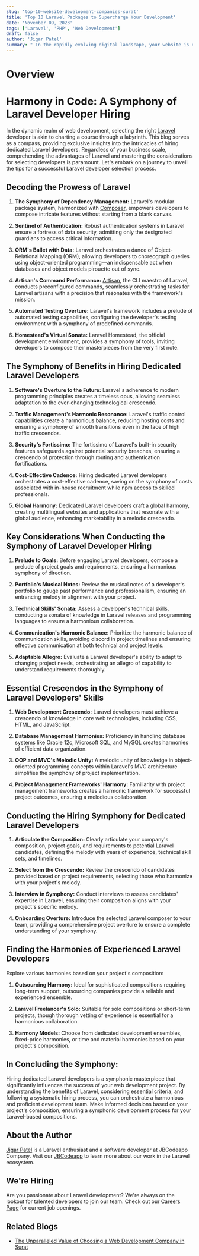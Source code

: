 ```yaml
---
slug: 'top-10-website-development-companies-surat'
title: 'Top 10 Laravel Packages to Supercharge Your Development'
date: 'November 09, 2023'
tags: ['Laravel', 'PHP', 'Web Development']
draft: false
author: 'Jigar Patel'
summary: " In the rapidly evolving digital landscape, your website is often your business's first impression. Surat, a city known for its textile industry, has also witnessed the growth of a thriving tech sector."
---
```


# Overview

<TOCInline
  toc={props.toc}
  exclude="Overview"
  toHeading={2}
  defaultimage="top-10-laravel-packages-supercharge-development"
/>

# Harmony in Code: A Symphony of Laravel Developer Hiring

In the dynamic realm of web development, selecting the right [Laravel](https://laravel.com/) developer is akin to charting a course through a labyrinth. This blog serves as a compass, providing exclusive insights into the intricacies of hiring dedicated Laravel developers. Regardless of your business scale, comprehending the advantages of Laravel and mastering the considerations for selecting developers is paramount. Let's embark on a journey to unveil the tips for a successful Laravel developer selection process.

## Decoding the Prowess of Laravel

1. **The Symphony of Dependency Management:**
   Laravel's modular package system, harmonized with [Composer](https://getcomposer.org/), empowers developers to compose intricate features without starting from a blank canvas.

2. **Sentinel of Authentication:**
   Robust authentication systems in Laravel ensure a fortress of data security, admitting only the designated guardians to access critical information.

3. **ORM's Ballet with Data:**
   Laravel orchestrates a dance of Object-Relational Mapping (ORM), allowing developers to choreograph queries using object-oriented programming—an indispensable act when databases and object models pirouette out of sync.

4. **Artisan's Command Performance:**
   [Artisan](https://laravel.com/docs/10.x/artisan), the CLI maestro of Laravel, conducts preconfigured commands, seamlessly orchestrating tasks for Laravel artisans with a precision that resonates with the framework's mission.

5. **Automated Testing Overture:**
   Laravel's framework includes a prelude of automated testing capabilities, configuring the developer's testing environment with a symphony of predefined commands.

6. **Homestead's Virtual Sonata:**
   Laravel Homestead, the official development environment, provides a symphony of tools, inviting developers to compose their masterpieces from the very first note.

## The Symphony of Benefits in Hiring Dedicated Laravel Developers

1. **Software's Overture to the Future:**
   Laravel's adherence to modern programming principles creates a timeless opus, allowing seamless adaptation to the ever-changing technological crescendo.

2. **Traffic Management's Harmonic Resonance:**
   Laravel's traffic control capabilities create a harmonious balance, reducing hosting costs and ensuring a symphony of smooth transitions even in the face of high traffic crescendos.

3. **Security's Fortissimo:**
   The fortissimo of Laravel's built-in security features safeguards against potential security breaches, ensuring a crescendo of protection through routing and authentication fortifications.

4. **Cost-Effective Cadence:**
   Hiring dedicated Laravel developers orchestrates a cost-effective cadence, saving on the symphony of costs associated with in-house recruitment while npm access to skilled professionals.

5. **Global Harmony:**
   Dedicated Laravel developers craft a global harmony, creating multilingual websites and applications that resonate with a global audience, enhancing marketability in a melodic crescendo.

## Key Considerations When Conducting the Symphony of Laravel Developer Hiring

1. **Prelude to Goals:**
   Before engaging Laravel developers, compose a prelude of project goals and requirements, ensuring a harmonious symphony of direction.

2. **Portfolio's Musical Notes:**
   Review the musical notes of a developer's portfolio to gauge past performance and professionalism, ensuring an entrancing melody in alignment with your project.

3. **Technical Skills' Sonata:**
   Assess a developer's technical skills, conducting a sonata of knowledge in Laravel releases and programming languages to ensure a harmonious collaboration.

4. **Communication's Harmonic Balance:**
   Prioritize the harmonic balance of communication skills, avoiding discord in project timelines and ensuring effective communication at both technical and project levels.

5. **Adaptable Allegro:**
   Evaluate a Laravel developer's ability to adapt to changing project needs, orchestrating an allegro of capability to understand requirements thoroughly.

## Essential Crescendos in the Symphony of Laravel Developers' Skills

1. **Web Development Crescendo:**
   Laravel developers must achieve a crescendo of knowledge in core web technologies, including CSS, HTML, and JavaScript.

2. **Database Management Harmonies:**
   Proficiency in handling database systems like Oracle 12c, Microsoft SQL, and MySQL creates harmonies of efficient data organization.

3. **OOP and MVC's Melodic Unity:**
   A melodic unity of knowledge in object-oriented programming concepts within Laravel's MVC architecture simplifies the symphony of project implementation.

4. **Project Management Frameworks' Harmony:**
   Familiarity with project management frameworks creates a harmonic framework for successful project outcomes, ensuring a melodious collaboration.

## Conducting the Hiring Symphony for Dedicated Laravel Developers

1. **Articulate the Composition:**
   Clearly articulate your company's composition, project goals, and requirements to potential Laravel candidates, defining the melody with years of experience, technical skill sets, and timelines.

2. **Select from the Crescendo:**
   Review the crescendo of candidates provided based on project requirements, selecting those who harmonize with your project's melody.

3. **Interview in Symphony:**
   Conduct interviews to assess candidates' expertise in Laravel, ensuring their composition aligns with your project's specific melody.

4. **Onboarding Overture:**
   Introduce the selected Laravel composer to your team, providing a comprehensive project overture to ensure a complete understanding of your symphony.

## Finding the Harmonies of Experienced Laravel Developers

Explore various harmonies based on your project's composition:

1. **Outsourcing Harmony:**
   Ideal for sophisticated compositions requiring long-term support, outsourcing companies provide a reliable and experienced ensemble.

2. **Laravel Freelancer's Solo:**
   Suitable for solo compositions or short-term projects, though thorough vetting of experience is essential for a harmonious collaboration.

3. **Harmony Models:**
   Choose from dedicated development ensembles, fixed-price harmonies, or time and material harmonies based on your project's composition.

## In Concluding the Symphony:

Hiring dedicated Laravel developers is a symphonic masterpiece that significantly influences the success of your web development project. By understanding the benefits of Laravel, considering essential criteria, and following a systematic hiring process, you can orchestrate a harmonious and proficient development team. Make informed decisions based on your project's composition, ensuring a symphonic development process for your Laravel-based compositions.

## About the Author

[Jigar Patel](https://expertlaravel.com) is a Laravel enthusiast and a software developer at JBCodeapp Company. Visit our [JBCodeapp](https://jbcodeapp.com) to learn more about our work in the Laravel ecosystem.

## We're Hiring

Are you passionate about Laravel development? We're always on the lookout for talented developers to join our team. Check out our [Careers Page](https://jbcodeapp.com/career) for current job openings.

## Related Blogs

- [The Unparalleled Value of Choosing a Web Development Company in Surat](surat-web-development-services-exceptional-value.mdx)
